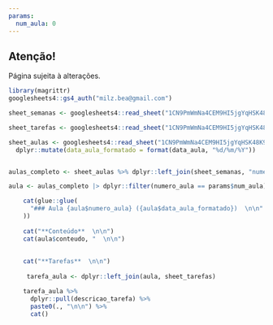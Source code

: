 ```yaml
---
params:
  num_aula: 0
---
```


:::{.callout-warning}
## Atenção!
Página sujeita à alterações.
:::


```r
library(magrittr)
googlesheets4::gs4_auth("milz.bea@gmail.com")

sheet_semanas <- googlesheets4::read_sheet("1CN9PmWmNa4CEM9HI5jgYqHSK48K92n--BZWXglH5NVE", sheet = "semanas")

sheet_tarefas <- googlesheets4::read_sheet("1CN9PmWmNa4CEM9HI5jgYqHSK48K92n--BZWXglH5NVE", sheet = "tarefas")

sheet_aulas <- googlesheets4::read_sheet("1CN9PmWmNa4CEM9HI5jgYqHSK48K92n--BZWXglH5NVE", sheet = "aulas") %>% 
  dplyr::mutate(data_aula_formatado = format(data_aula, "%d/%m/%Y"))


aulas_completo <- sheet_aulas %>% dplyr::left_join(sheet_semanas, "numero_semana")

aula <- aulas_completo |> dplyr::filter(numero_aula == params$num_aula)

```


```r

    cat(glue::glue(
      "### Aula {aula$numero_aula} ({aula$data_aula_formatado})  \n\n"
    ))
    
    cat("**Conteúdo**  \n\n")
    cat(aula$conteudo, "  \n\n")
    
    
    cat("**Tarefas**  \n\n")
    
     tarefa_aula <- dplyr::left_join(aula, sheet_tarefas)

    tarefa_aula %>%
      dplyr::pull(descricao_tarefa) %>%
      paste0(., "\n\n") %>%
      cat()

```

